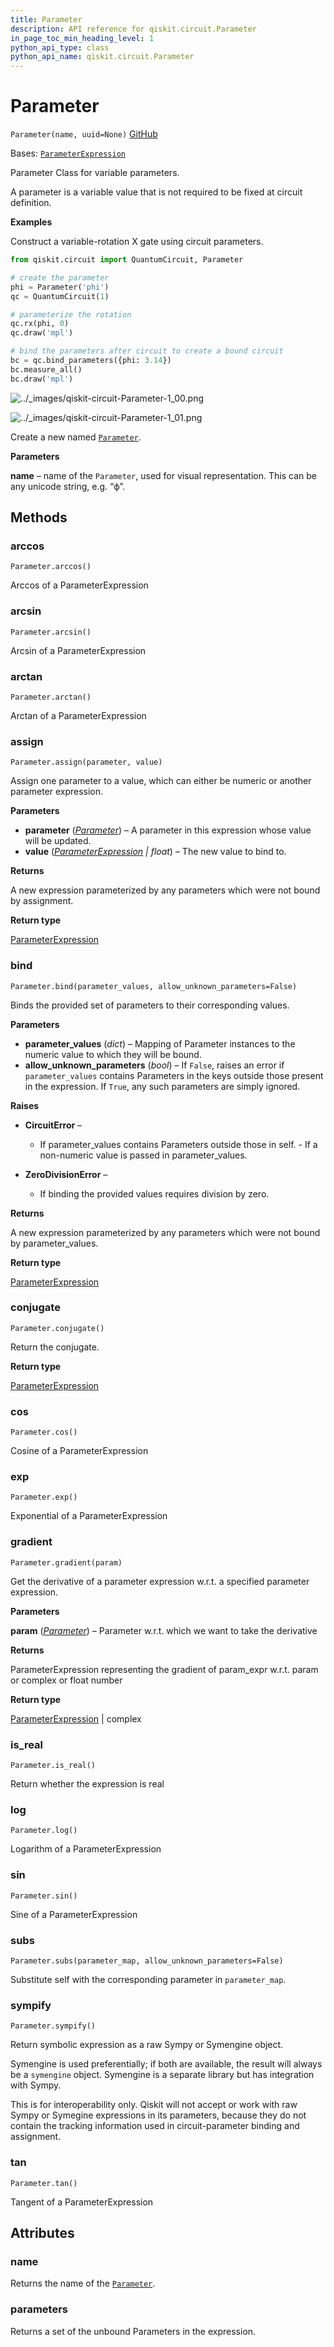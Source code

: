 ```yaml
---
title: Parameter
description: API reference for qiskit.circuit.Parameter
in_page_toc_min_heading_level: 1
python_api_type: class
python_api_name: qiskit.circuit.Parameter
---
```


# Parameter

<span id="qiskit.circuit.Parameter" />

`Parameter(name, uuid=None)` [GitHub](https://github.com/qiskit/qiskit/tree/stable/0.24/qiskit/circuit/parameter.py "view source code")

Bases: [`ParameterExpression`](qiskit.circuit.ParameterExpression "qiskit.circuit.parameterexpression.ParameterExpression")

Parameter Class for variable parameters.

A parameter is a variable value that is not required to be fixed at circuit definition.

**Examples**

Construct a variable-rotation X gate using circuit parameters.

```python
from qiskit.circuit import QuantumCircuit, Parameter

# create the parameter
phi = Parameter('phi')
qc = QuantumCircuit(1)

# parameterize the rotation
qc.rx(phi, 0)
qc.draw('mpl')

# bind the parameters after circuit to create a bound circuit
bc = qc.bind_parameters({phi: 3.14})
bc.measure_all()
bc.draw('mpl')
```

![../\_images/qiskit-circuit-Parameter-1\_00.png](/images/api/qiskit/0.43/qiskit-circuit-Parameter-1_00.png)

![../\_images/qiskit-circuit-Parameter-1\_01.png](/images/api/qiskit/0.43/qiskit-circuit-Parameter-1_01.png)

Create a new named [`Parameter`](#qiskit.circuit.Parameter "qiskit.circuit.Parameter").

**Parameters**

**name** – name of the `Parameter`, used for visual representation. This can be any unicode string, e.g. “ϕ”.

## Methods

<span id="qiskit-circuit-parameter-arccos" />

### arccos

<span id="qiskit.circuit.Parameter.arccos" />

`Parameter.arccos()`

Arccos of a ParameterExpression

<span id="qiskit-circuit-parameter-arcsin" />

### arcsin

<span id="qiskit.circuit.Parameter.arcsin" />

`Parameter.arcsin()`

Arcsin of a ParameterExpression

<span id="qiskit-circuit-parameter-arctan" />

### arctan

<span id="qiskit.circuit.Parameter.arctan" />

`Parameter.arctan()`

Arctan of a ParameterExpression

<span id="qiskit-circuit-parameter-assign" />

### assign

<span id="qiskit.circuit.Parameter.assign" />

`Parameter.assign(parameter, value)`

Assign one parameter to a value, which can either be numeric or another parameter expression.

**Parameters**

*   **parameter** ([*Parameter*](qiskit.circuit.Parameter "qiskit.circuit.Parameter")) – A parameter in this expression whose value will be updated.
*   **value** ([*ParameterExpression*](qiskit.circuit.ParameterExpression "qiskit.circuit.parameterexpression.ParameterExpression") *| float*) – The new value to bind to.

**Returns**

A new expression parameterized by any parameters which were not bound by assignment.

**Return type**

[ParameterExpression](qiskit.circuit.ParameterExpression "qiskit.circuit.ParameterExpression")

<span id="qiskit-circuit-parameter-bind" />

### bind

<span id="qiskit.circuit.Parameter.bind" />

`Parameter.bind(parameter_values, allow_unknown_parameters=False)`

Binds the provided set of parameters to their corresponding values.

**Parameters**

*   **parameter\_values** (*dict*) – Mapping of Parameter instances to the numeric value to which they will be bound.
*   **allow\_unknown\_parameters** (*bool*) – If `False`, raises an error if `parameter_values` contains Parameters in the keys outside those present in the expression. If `True`, any such parameters are simply ignored.

**Raises**

*   **CircuitError** –

    *   If parameter\_values contains Parameters outside those in self. - If a non-numeric value is passed in parameter\_values.

*   **ZeroDivisionError** –

    *   If binding the provided values requires division by zero.

**Returns**

A new expression parameterized by any parameters which were not bound by parameter\_values.

**Return type**

[ParameterExpression](qiskit.circuit.ParameterExpression "qiskit.circuit.ParameterExpression")

<span id="qiskit-circuit-parameter-conjugate" />

### conjugate

<span id="qiskit.circuit.Parameter.conjugate" />

`Parameter.conjugate()`

Return the conjugate.

**Return type**

[ParameterExpression](qiskit.circuit.ParameterExpression "qiskit.circuit.ParameterExpression")

<span id="qiskit-circuit-parameter-cos" />

### cos

<span id="qiskit.circuit.Parameter.cos" />

`Parameter.cos()`

Cosine of a ParameterExpression

<span id="qiskit-circuit-parameter-exp" />

### exp

<span id="qiskit.circuit.Parameter.exp" />

`Parameter.exp()`

Exponential of a ParameterExpression

<span id="qiskit-circuit-parameter-gradient" />

### gradient

<span id="qiskit.circuit.Parameter.gradient" />

`Parameter.gradient(param)`

Get the derivative of a parameter expression w\.r.t. a specified parameter expression.

**Parameters**

**param** ([*Parameter*](qiskit.circuit.Parameter "qiskit.circuit.Parameter")) – Parameter w\.r.t. which we want to take the derivative

**Returns**

ParameterExpression representing the gradient of param\_expr w\.r.t. param or complex or float number

**Return type**

[ParameterExpression](qiskit.circuit.ParameterExpression "qiskit.circuit.ParameterExpression") | complex

<span id="qiskit-circuit-parameter-is-real" />

### is\_real

<span id="qiskit.circuit.Parameter.is_real" />

`Parameter.is_real()`

Return whether the expression is real

<span id="qiskit-circuit-parameter-log" />

### log

<span id="qiskit.circuit.Parameter.log" />

`Parameter.log()`

Logarithm of a ParameterExpression

<span id="qiskit-circuit-parameter-sin" />

### sin

<span id="qiskit.circuit.Parameter.sin" />

`Parameter.sin()`

Sine of a ParameterExpression

<span id="qiskit-circuit-parameter-subs" />

### subs

<span id="qiskit.circuit.Parameter.subs" />

`Parameter.subs(parameter_map, allow_unknown_parameters=False)`

Substitute self with the corresponding parameter in `parameter_map`.

<span id="qiskit-circuit-parameter-sympify" />

### sympify

<span id="qiskit.circuit.Parameter.sympify" />

`Parameter.sympify()`

Return symbolic expression as a raw Sympy or Symengine object.

Symengine is used preferentially; if both are available, the result will always be a `symengine` object. Symengine is a separate library but has integration with Sympy.

<Admonition title="Note" type="note">
  This is for interoperability only. Qiskit will not accept or work with raw Sympy or Symegine expressions in its parameters, because they do not contain the tracking information used in circuit-parameter binding and assignment.
</Admonition>

<span id="qiskit-circuit-parameter-tan" />

### tan

<span id="qiskit.circuit.Parameter.tan" />

`Parameter.tan()`

Tangent of a ParameterExpression

## Attributes

<span id="qiskit.circuit.Parameter.name" />

### name

Returns the name of the [`Parameter`](#qiskit.circuit.Parameter "qiskit.circuit.Parameter").

<span id="qiskit.circuit.Parameter.parameters" />

### parameters

Returns a set of the unbound Parameters in the expression.

